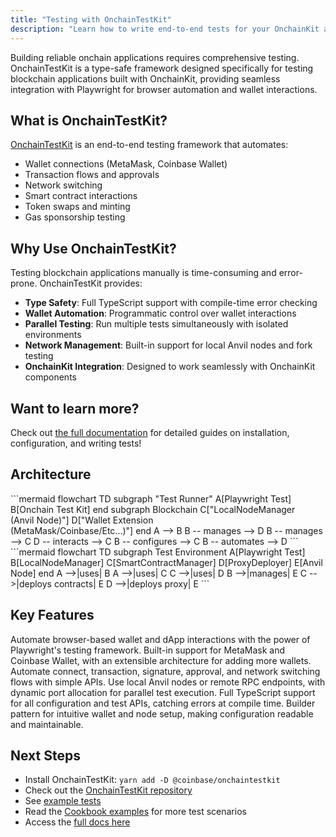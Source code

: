 ```yaml
---
title: "Testing with OnchainTestKit"
description: "Learn how to write end-to-end tests for your OnchainKit applications"
---
```


Building reliable onchain applications requires comprehensive testing. OnchainTestKit is a type-safe framework designed specifically for testing blockchain applications built with OnchainKit, providing seamless integration with Playwright for browser automation and wallet interactions.

## What is OnchainTestKit?

[OnchainTestKit](https://github.com/coinbase/onchaintestkit) is an end-to-end testing framework that automates:

- Wallet connections (MetaMask, Coinbase Wallet)
- Transaction flows and approvals
- Network switching
- Smart contract interactions
- Token swaps and minting
- Gas sponsorship testing

## Why Use OnchainTestKit?

Testing blockchain applications manually is time-consuming and error-prone. OnchainTestKit provides:

- **Type Safety**: Full TypeScript support with compile-time error checking
- **Wallet Automation**: Programmatic control over wallet interactions
- **Parallel Testing**: Run multiple tests simultaneously with isolated environments
- **Network Management**: Built-in support for local Anvil nodes and fork testing
- **OnchainKit Integration**: Designed to work seamlessly with OnchainKit components


## Want to learn more?

Check out [the full documentation](https://onchaintestkit.xyz/) for detailed guides on installation, configuration, and writing tests! 

## Architecture

<Frame>
```mermaid
flowchart TD
    subgraph "Test Runner"
        A[Playwright Test]
        B[Onchain Test Kit]
    end
    subgraph Blockchain
        C["LocalNodeManager<br/>(Anvil Node)"]
        D["Wallet Extension<br/>(MetaMask/Coinbase/Etc...)"]
    end
    A --> B
    B -- manages --> D
    B -- manages --> C
    D -- interacts --> C
    B -- configures --> C
    B -- automates --> D
```
</Frame>

<Frame>
```mermaid
flowchart TD
    subgraph Test Environment
        A[Playwright Test]
        B[LocalNodeManager]
        C[SmartContractManager]
        D[ProxyDeployer]
        E[Anvil Node]
    end
    A -->|uses| B
    A -->|uses| C
    C -->|uses| D
    B -->|manages| E
    C -->|deploys contracts| E
    D -->|deploys proxy| E
```
</Frame>

## Key Features

<AccordionGroup>
<Accordion title="Playwright Integration">
  Automate browser-based wallet and dApp interactions with the power of Playwright's testing framework.
</Accordion>

<Accordion title="Multi-Wallet Support">
  Built-in support for MetaMask and Coinbase Wallet, with an extensible architecture for adding more wallets.
</Accordion>

<Accordion title="Smart Action Handling">
  Automate connect, transaction, signature, approval, and network switching flows with simple APIs.
</Accordion>

<Accordion title="Network Management">
  Use local Anvil nodes or remote RPC endpoints, with dynamic port allocation for parallel test execution.
</Accordion>

<Accordion title="Type Safety">
  Full TypeScript support for all configuration and test APIs, catching errors at compile time.
</Accordion>

<Accordion title="Fluent Configuration">
  Builder pattern for intuitive wallet and node setup, making configuration readable and maintainable.
</Accordion>
</AccordionGroup>

## Next Steps

- Install OnchainTestKit: `yarn add -D @coinbase/onchaintestkit`
- Check out the [OnchainTestKit repository](https://github.com/coinbase/onchaintestkit)
- See [example tests](https://github.com/coinbase/onchaintestkit/tree/master/example/frontend/e2e)
- Read the [Cookbook examples](/cookbook/testing-onchain-apps) for more test scenarios 
- Access the [full docs here](https://onchaintestkit.xyz/)